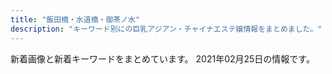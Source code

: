 ```yaml
---
title: "飯田橋・水道橋・御茶ノ水"
description: "キーワード別にの巨乳アジアン・チャイナエステ嬢情報をまとめました。"
---
```


新着画像と新着キーワードをまとめています。
2021年02月25日の情報です。

<DmmAffiliateIns />
<KeywordTable
  shops={
    [
    {
        "station": "\u5c0f\u5ddd\u753a\u99c5B5\u51fa\u53e3",
        "name": "\u7652\u3057\u306e\u6cc9",
        "img_links": [],
        "keywords": {},
        "url": "https://izumi-esthe.tokyo/"
    },
    {
        "keywords": {},
        "name": "\u697d\u697d",
        "img_links": [],
        "station": "\u725b\u8fbc\u795e\u697d\u5742\u99c5A2\u51fa\u53e3",
        "url": "https://raku-relax.tokyo/"
    },
    {
        "name": "\u307f\u3055\u304d",
        "station": "JR\u6c34\u9053\u6a4b\u99c5\u6771\u53e3",
        "keywords": {
            "C": 2,
            "D": 3,
            "F": 11,
            "94": 11,
            "85": 1,
            "84": 2
        },
        "img_links": [
            "http://rioplioop.xyz/picture/cam-01.jpg",
            "http://rioplioop.xyz/uploads/200601/1-200601142G5438.jpg",
            "http://rioplioop.xyz/picture/m-head01.jpg",
            "http://rioplioop.xyz/uploads/200601/1-200601142K43F.jpg",
            "http://rioplioop.xyz/picture/m-top004.jpg",
            "http://rioplioop.xyz/uploads/200625/1-200625140422133.jpg",
            "http://rioplioop.xyz/uploads/210107/1-21010G41345N3.jpg",
            "http://rioplioop.xyz/uploads/210122/1-2101221A05a06.jpg",
            "http://rioplioop.xyz/uploads/201207/1-20120G62S9A5.jpg",
            "http://rioplioop.xyz/uploads/200619/1-200619125204158.jpg",
            "http://rioplioop.xyz/picture/m-top003.jpg",
            "http://rioplioop.xyz/uploads/200709/1-200FZ94225252.jpg",
            "http://rioplioop.xyz/uploads/200601/1-200601142S1947.jpg",
            "http://rioplioop.xyz/uploads/200601/1-200601142TY37.jpg",
            "http://rioplioop.xyz/uploads/200720/1-200H0125S1U2.jpg",
            "http://rioplioop.xyz/uploads/200601/1-200601142913462.jpg",
            "http://rioplioop.xyz/uploads/200720/1-200H0125T94A.jpg",
            "http://rioplioop.xyz/uploads/200601/1-200601142921510.jpg",
            "http://rioplioop.xyz/uploads/210107/1-21010G41433150.jpg",
            "http://rioplioop.xyz/uploads/200619/1-20061912514T35.jpg",
            "http://rioplioop.xyz/uploads/201215/1-201215140614E6.jpg",
            "http://rioplioop.xyz/picture/call.png",
            "http://rioplioop.xyz/uploads/200601/1-200601142R2G3.jpg",
            "http://rioplioop.xyz/uploads/201215/1-20121514062YE.jpg",
            "http://rioplioop.xyz/uploads/200625/1-200625140331O1.jpg",
            "http://rioplioop.xyz/uploads/200601/1-200601142U5L7.jpg",
            "http://rioplioop.xyz/uploads/210212/1-2102121F223O1.jpg",
            "http://rioplioop.xyz/uploads/210212/1-2102121F2031b.jpg",
            "http://rioplioop.xyz/uploads/200710/1-200G01PS2Q3.jpg",
            "http://rioplioop.xyz/uploads/200601/1-200601142P4643.jpg",
            "http://rioplioop.xyz/uploads/200709/1-200FZ94240538.jpg",
            "http://rioplioop.xyz/uploads/210122/1-2101221A121555.jpg",
            "http://rioplioop.xyz/uploads/200601/1-200601142F5435.jpg",
            "http://rioplioop.xyz/picture/foot01.jpg",
            "http://rioplioop.xyz/uploads/200601/1-200601142639540.jpg",
            "http://rioplioop.xyz/uploads/200601/1-200601142629454.jpg"
        ],
        "url": "http://rioplioop.xyz/"
    },
    {
        "url": "http://yu.xyz.mn/",
        "name": "\u60a0 \u3086\u3046",
        "img_links": [
            "http://yu.xyz.mn/photos/sites/91/2019/12/2019122702252691.jpg",
            "http://yu.xyz.mn/images/s_shedule.jpg",
            "http://yu.xyz.mn/photos/sites/91/2021/01/2021012205451889.jpg",
            "http://yu.xyz.mn/images/ac1.jpg",
            "http://yu.xyz.mn/photos/sites/91/2020/02/2020022305370017.jpg",
            "http://yu.xyz.mn/images/ac3.jpg",
            "http://yu.xyz.mn/photos/sites/91/2019/12/2019122901424384.jpg",
            "http://yu.xyz.mn/images/s_news.jpg",
            "http://yu.xyz.mn/images/room1.jpg",
            "http://yu.xyz.mn/images/room3.jpg",
            "http://yu.xyz.mn/images/room4.jpg",
            "http://yu.xyz.mn/photos/sites/91/2019/12/2019122702252767.jpg",
            "http://yu.xyz.mn/images/s_staff.jpg",
            "http://yu.xyz.mn/images/ac5.jpg",
            "http://yu.xyz.mn/images/mobile.jpg",
            "http://yu.xyz.mn/images/ac6.jpg",
            "http://yu.xyz.mn/images/top.jpg",
            "http://yu.xyz.mn/images/ac2.jpg",
            "http://yu.xyz.mn/images/room2.jpg",
            "http://yu.xyz.mn/images/ac4.jpg",
            "http://yu.xyz.mn/photos/sites/91/2020/04/2020040807282190.jpg"
        ],
        "keywords": {
            "85": 21,
            "86": 7,
            "D": 35,
            "84": 7,
            "C": 20,
            "87": 7
        },
        "station": "JR\u6c34\u9053\u6a4b\u99c5\u897f\u53e3"
    },
    {
        "img_links": [
            "https://i2.wp.com/aromalucky.xyz/wp-content/uploads/2017/12/02.jpg",
            "https://i0.wp.com/aromalucky.xyz/wp-content/uploads/2017/12/05-1.jpg",
            "https://i0.wp.com/aromalucky.xyz/wp-content/uploads/2019/04/13.jpg",
            "https://i2.wp.com/aromalucky.xyz/wp-content/uploads/2017/12/03-1.jpg",
            "https://i0.wp.com/aromalucky.xyz/wp-content/uploads/2019/05/02.png",
            "https://i0.wp.com/aromalucky.xyz/wp-content/uploads/2019/05/15.jpg",
            "https://i2.wp.com/aromalucky.xyz/wp-content/uploads/2020/09/21.jpg",
            "https://i2.wp.com/aromalucky.xyz/wp-content/uploads/2019/04/14.jpg",
            "https://i1.wp.com/aromalucky.xyz/wp-content/uploads/2019/10/20.jpg",
            "https://i2.wp.com/aromalucky.xyz/wp-content/uploads/2017/12/08.jpg",
            "https://i2.wp.com/aromalucky.xyz/wp-content/uploads/2019/05/03.png",
            "https://i1.wp.com/aromalucky.xyz/wp-content/uploads/2019/05/16.jpg",
            "http://aromalucky.xyz/wp-content/uploads/2019/05/01_02.png",
            "https://i1.wp.com/aromalucky.xyz/wp-content/uploads/2017/12/04-1.jpg",
            "https://i2.wp.com/aromalucky.xyz/wp-content/uploads/2019/04/12.jpg"
        ],
        "url": "http://aromalucky.xyz/",
        "keywords": {},
        "station": "\u5c0f\u5ddd\u753a\u99c5B4",
        "name": "\u30a2\u30ed\u30de\u30e9\u30c3\u30ad\u30fc"
    },
    {
        "url": "http://venus.tyo.cm/",
        "img_links": [
            "http://venus.tyo.cm/images/room1.jpg",
            "http://venus.tyo.cm/photos/sites/40/2020/10/202010021052282.jpeg",
            "http://venus.tyo.cm/photos/sites/40/2020/08/2020083109075848.jpeg",
            "http://venus.tyo.cm/images/room6.jpg",
            "http://venus.tyo.cm/images/top.png",
            "http://venus.tyo.cm/photos/sites/40/2020/09/2020090907201348.jpeg",
            "http://venus.tyo.cm/photos/sites/40/2020/08/2020083109075883.jpeg",
            "http://venus.tyo.cm/images/pagetop.png",
            "http://venus.tyo.cm/photos/sites/40/2020/08/2020083109075581.jpeg",
            "http://venus.tyo.cm/images/room4.jpg",
            "http://venus.tyo.cm/images/room3.jpg",
            "http://venus.tyo.cm/images/room5.jpg",
            "http://venus.tyo.cm/images/room2.jpg",
            "http://venus.tyo.cm/images/mainimg.jpg",
            "http://venus.tyo.cm/images/spmainimg.jpg",
            "http://venus.tyo.cm/photos/sites/40/2020/08/2020083109075685.jpeg",
            "http://venus.tyo.cm/photos/sites/40/2020/09/2020090907201289.jpeg",
            "http://venus.tyo.cm/photos/sites/40/2020/08/2020083109075784.jpeg",
            "http://venus.tyo.cm/photos/sites/40/2020/08/2020083109075781.jpeg",
            "http://venus.tyo.cm/photos/sites/40/2020/08/2020083109075912.jpeg"
        ],
        "station": "JR\u6c34\u9053\u6a4b\u99c5\u6771\u53e3",
        "keywords": {
            "83": 4,
            "D": 18,
            "F": 6,
            "88": 4,
            "85": 6,
            "84": 4,
            "89": 6
        },
        "name": "\u30d3\u30fc\u30ca\u30b9"
    },
    {
        "url": "http://rapisu.tokyo/",
        "keywords": {
            "C": 7
        },
        "img_links": [
            "http://rapisu.tokyo/images/zi_staff.png",
            "http://rapisu.tokyo/images/flash.jpg",
            "http://rapisu.tokyo/images/top.png",
            "http://rapisu.tokyo/images/meihui.jpg",
            "http://rapisu.tokyo/images/mika.jpg",
            "http://rapisu.tokyo/images/r2.jpg",
            "http://rapisu.tokyo/images/r3.jpg",
            "http://rapisu.tokyo/images/r1.jpg",
            "http://rapisu.tokyo/images/g0.jpg",
            "http://rapisu.tokyo/images/end.png",
            "http://rapisu.tokyo/images/flash1.jpg",
            "http://rapisu.tokyo/images/tiao.png",
            "http://rapisu.tokyo/images/mobile.png"
        ],
        "name": "\u30e9\u30d4\u30b9",
        "station": "\u795e\u4fdd\u753a\u99c5A7\u51fa\u53e3"
    },
    {
        "img_links": [
            "http://sln-relax.com/img/ttl_concept.jpg",
            "http://sln-relax.com/scdl/staff/10041.jpg",
            "http://sln-relax.com/scdl/staff/10021.jpg",
            "http://sln-relax.com/pic/topimg2.jpg",
            "http://sln-relax.com/img/ttl_staff.png",
            "http://sln-relax.com/img/ttl_rec.jpg",
            "http://sln-relax.com/scdl/staff/10051.jpg",
            "http://sln-relax.com/img/ttl_mobile.jpg",
            "http://sln-relax.com/i/files/girl02.jpg",
            "http://sln-relax.com/pic/head.png",
            "http://sln-relax.com/scdl/staff/10031.jpg",
            "http://sln-relax.com/scdl/staff/10071.jpg",
            "http://sln-relax.com/i/files/homeimg.jpg",
            "http://sln-relax.com/scdl/staff/10061.jpg",
            "http://sln-relax.com/scdl/staff/10081.jpg",
            "http://sln-relax.com/pic/topimg3.jpg",
            "http://sln-relax.com/img/att.jpg",
            "http://sln-relax.com/pic/topimg1.jpg",
            "http://sln-relax.com/img/ttl_tnew.jpg",
            "http://sln-relax.com/scdl/staff/10011.jpg",
            "http://sln-relax.com/i/files/girl01.jpg"
        ],
        "name": "Lime",
        "url": "http://sln-relax.com/",
        "station": "JR\u6c34\u9053\u6a4b\u99c5\u897f\u53e3",
        "keywords": {
            "C": 17
        }
    },
    {
        "url": "https://suidobashi-mensesthe.com/",
        "name": "\u30d7\u30ea\u30f3",
        "station": "JR\u6c34\u9053\u6a4b\u99c5\u897f\u53e3",
        "img_links": [
            "https://suidobashi-mensesthe.com/icon/google_plus.png",
            "https://suidobashi-mensesthe.com/staff/midori-l2.jpg",
            "https://suidobashi-mensesthe.com/images/footer-r.png",
            "https://suidobashi-mensesthe.com/staff/midori-s3.jpg",
            "https://suidobashi-mensesthe.com/room/5-s.jpg",
            "https://suidobashi-mensesthe.com/room/1-l.jpg",
            "https://suidobashi-mensesthe.com/room/esthe2.jpg",
            "https://suidobashi-mensesthe.com/staff/yui-l1.jpg",
            "https://suidobashi-mensesthe.com/staff/yui-l3.jpg",
            "https://suidobashi-mensesthe.com/images/header3.png",
            "https://suidobashi-mensesthe.com/images/footer-l.png",
            "https://suidobashi-mensesthe.com/room/6-l.jpg",
            "https://suidobashi-mensesthe.com/images/main1.jpg",
            "https://suidobashi-mensesthe.com/images/prin-video2.jpg",
            "https://suidobashi-mensesthe.com/images/flower.png",
            "https://suidobashi-mensesthe.com/staff/yui-s1.jpg",
            "https://suidobashi-mensesthe.com/room/3-s.jpg",
            "https://suidobashi-mensesthe.com/images/qrcode.png",
            "https://suidobashi-mensesthe.com/icon/facebook.png",
            "https://suidobashi-mensesthe.com/images/clear.png",
            "https://suidobashi-mensesthe.com/button/blog.png",
            "https://suidobashi-mensesthe.com/room/6-s.jpg",
            "https://suidobashi-mensesthe.com/icon/line.png",
            "https://suidobashi-mensesthe.com/room/2-s.jpg",
            "https://suidobashi-mensesthe.com/room/esthe3.jpg",
            "https://suidobashi-mensesthe.com/images/covit19.jpg",
            "https://suidobashi-mensesthe.com/room/4-l.jpg",
            "https://suidobashi-mensesthe.com/staff/yui-s2.jpg",
            "https://suidobashi-mensesthe.com/room/1-s.jpg",
            "https://suidobashi-mensesthe.com/room/4-s.jpg",
            "https://suidobashi-mensesthe.com/button/home.png",
            "https://suidobashi-mensesthe.com/room/3-l.jpg",
            "https://suidobashi-mensesthe.com/staff/yui-l2.jpg",
            "https://suidobashi-mensesthe.com/button/staff.png",
            "https://suidobashi-mensesthe.com/staff/yui-s3.jpg",
            "https://suidobashi-mensesthe.com/staff/midori-l1.jpg",
            "https://suidobashi-mensesthe.com/staff/midori-s2.jpg",
            "https://suidobashi-mensesthe.com/room/2-l.jpg",
            "https://suidobashi-mensesthe.com/staff/midori-s1.jpg",
            "https://suidobashi-mensesthe.com/icon/twitter.png",
            "https://suidobashi-mensesthe.com/room/esthe1.jpg",
            "https://suidobashi-mensesthe.com/staff/midori-l3.jpg",
            "https://suidobashi-mensesthe.com/images/main-sp.jpg",
            "https://suidobashi-mensesthe.com/room/5-l.jpg"
        ],
        "keywords": {}
    },
    {
        "img_links": [],
        "keywords": {},
        "url": "https://kira.uouono.com/",
        "name": "\u30ad\u30e9\u30e9",
        "station": "\u795e\u4fdd\u753a\u99c5A1\u51fa\u53e3"
    }
]
}
/>
<DmmAffiliateScript />
